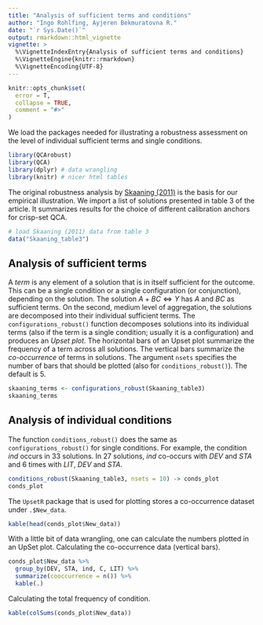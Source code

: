```yaml
---
title: "Analysis of sufficient terms and conditions"
author: "Ingo Rohlfing, Ayjeren Bekmuratovna R."
date: "`r Sys.Date()`"
output: rmarkdown::html_vignette
vignette: >
  %\VignetteIndexEntry{Analysis of sufficient terms and conditions}
  %\VignetteEngine{knitr::rmarkdown}
  %\VignetteEncoding{UTF-8}
---
```


```r
knitr::opts_chunk$set(
  error = T,
  collapse = TRUE,
  comment = "#>"
)
```

We load the packages needed for illustrating a robustness assessment on the 
level of individual sufficient terms and single conditions.
```r
library(QCArobust)
library(QCA)
library(dplyr) # data wrangling
library(knitr) # nicer html tables
```

The original robustness analysis by 
[Skaaning (2011)](http://10.599/004912451404818) is the basis for our empirical
illustration. We import a list of solutions presented in table 3 of the article.
It summarizes results for the choice of different calibration anchors for 
crisp-set QCA.

```r
# load Skaaning (2011) data from table 3
data("Skaaning_table3")
```

## Analysis of sufficient terms
A *term* is any element of a solution that is in itself sufficient for the 
outcome. This can be a single condition or a single configuration (or 
conjunction), depending on the solution. The solution 
$A + BC \Leftrightarrow Y$ has $A$ and $BC$ as sufficient terms. On the second, 
medium level of aggregation, the solutions are decomposed into their individual 
sufficient terms. The `configurations_robust()` function decomposes solutions 
into its individual terms (also if the term is a single condition; usually it 
is a configuration) and produces an *Upset plot*. The horizontal bars of an 
Upset plot summarize the frequency of a term across all solutions. The vertical 
bars summarize the *co-occurrence* of terms in solutions. The argument `nsets` 
specifies the number of bars that should be plotted (also for 
`conditions_robust()`). The default is 5. 

```r
skaaning_terms <- configurations_robust(Skaaning_table3)
skaaning_terms
```

## Analysis of individual conditions
The function `conditions_robust()` does the same as `configurations_robust()` 
for single conditions. For example, the condition *ind* occurs in 33 solutions. 
In 27 solutions, *ind* co-occurs with *DEV* and *STA* and 6 times with *LIT*, 
*DEV* and *STA*.

```r
conditions_robust(Skaaning_table3, nsets = 10) -> conds_plot
conds_plot
```

The `UpsetR` package that is used for plotting stores a co-occurrence dataset 
under `.$New_data`. 

```r
kable(head(conds_plot$New_data))
```

With a little bit of data wrangling, one can calculate the numbers plotted in 
an UpSet plot. Calculating the co-occurrence data (vertical bars).

```r
conds_plot$New_data %>% 
  group_by(DEV, STA, ind, C, LIT) %>% 
  summarize(cooccurrence = n()) %>% 
  kable(.)
```

Calculating the total frequency of condition.

```r
kable(colSums(conds_plot$New_data))
```


